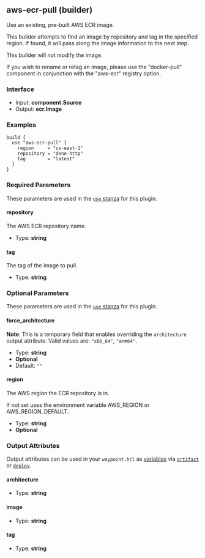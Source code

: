 ## aws-ecr-pull (builder)

Use an existing, pre-built AWS ECR image.

This builder attempts to find an image by repository and tag in the
specified region. If found, it will pass along the image information
to the next step.

This builder will not modify the image. 

If you wish to rename or retag an image, please use the "docker-pull" component
in conjunction with the "aws-ecr" registry option.

### Interface

- Input: **component.Source**
- Output: **ecr.Image**

### Examples

```hcl
build {
  use "aws-ecr-pull" {
    region     = "us-east-1"
    repository = "deno-http"
    tag        = "latest"
  }
}
```

### Required Parameters

These parameters are used in the [`use` stanza](/waypoint/docs/waypoint-hcl/use) for this plugin.

#### repository

The AWS ECR repository name.

- Type: **string**

#### tag

The tag of the image to pull.

- Type: **string**

### Optional Parameters

These parameters are used in the [`use` stanza](/waypoint/docs/waypoint-hcl/use) for this plugin.

#### force_architecture

**Note**: This is a temporary field that enables overriding the `architecture` output attribute. Valid values are: `"x86_64"`, `"arm64"`.

- Type: **string**
- **Optional**
- Default: `""`

#### region

The AWS region the ECR repository is in.

If not set uses the environment variable AWS_REGION or AWS_REGION_DEFAULT.

- Type: **string**
- **Optional**

### Output Attributes

Output attributes can be used in your `waypoint.hcl` as [variables](/waypoint/docs/waypoint-hcl/variables) via [`artifact`](/waypoint/docs/waypoint-hcl/variables/artifact) or [`deploy`](/waypoint/docs/waypoint-hcl/variables/deploy).

#### architecture

- Type: **string**

#### image

- Type: **string**

#### tag

- Type: **string**
